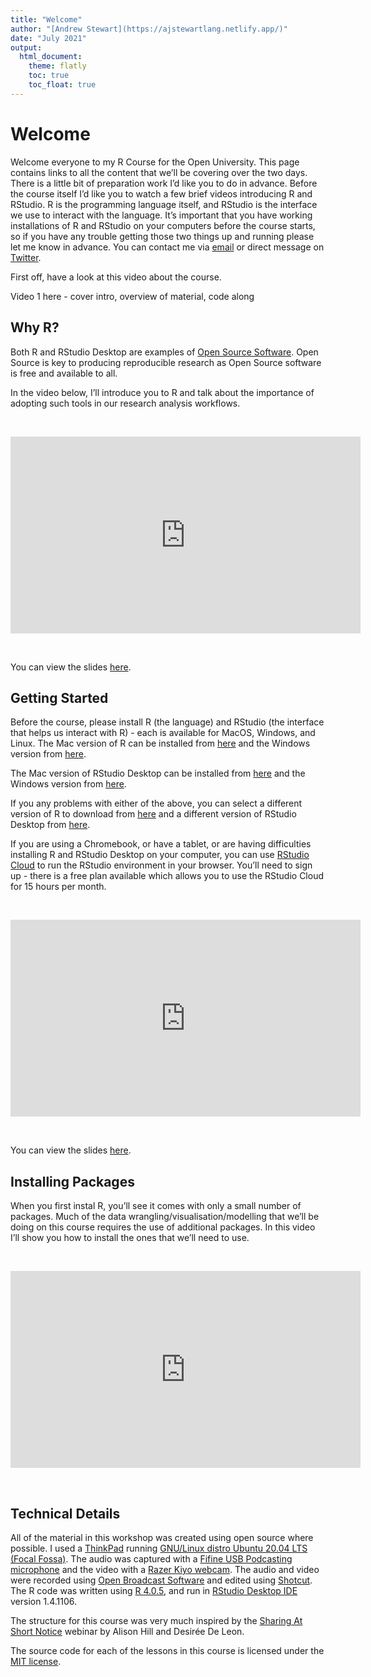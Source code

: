 ```yaml
---
title: "Welcome"
author: "[Andrew Stewart](https://ajstewartlang.netlify.app/)"
date: "July 2021"
output: 
  html_document:
    theme: flatly
    toc: true
    toc_float: true
---
```

# Welcome

Welcome everyone to my R Course for the Open University. This page contains links to all the content that we'll be covering over the two days. There is a little bit of preparation work I'd like you to do in advance. Before the course itself I'd like you to watch a few brief videos introducing R and RStudio. R is the programming language itself, and RStudio is the interface we use to interact with the language. It's important that you have working installations of R and RStudio on your computers before the course starts, so if you have any trouble getting those two things up and running please let me know in advance. You can contact me via [email](mailto:drandrewjstewart@gmail.com) or direct message on [Twitter](https://twitter.com/ajstewart_lang).

First off, have a look at this video about the course.

Video 1 here - cover intro, overview of material, code along

## Why R?

Both R and RStudio Desktop are examples of [Open Source Software](https://opensource.com/resources/what-open-source). Open Source is key to producing reproducible research as Open Source software is free and available to all.

In the video below, I'll introduce you to R and talk about the importance of adopting such tools in our research analysis workflows.

&nbsp;&nbsp;

<center>

<iframe width="560" height="315" src="https://youtube.com/embed/-YrMqaFXJnA " frameborder="0" data-external="1" allowfullscreen></iframe>

</center>

&nbsp;&nbsp;

You can view the slides [here](https://docs.google.com/presentation/d/1CkatVluJFu_XoBo1iA0xfACc-V9v-_-DqV3KIPZHgMU/edit?usp=sharing).

## Getting Started

Before the course, please install R (the language) and RStudio (the interface that helps us interact with R) - each is available for MacOS, Windows, and Linux. The Mac version of R can be installed from [here](https://www.stats.bris.ac.uk/R/bin/macosx/R-4.0.5.pkg) and the Windows version from [here](https://www.stats.bris.ac.uk/R/bin/windows/base/R-4.0.5-win.exe).

The Mac version of RStudio Desktop can be installed from [here](https://download1.rstudio.org/desktop/macos/RStudio-1.4.1106.dmg) and the Windows version from [here](https://download1.rstudio.org/desktop/windows/RStudio-1.4.1106.exe).

If you any problems with either of the above, you can select a different version of R to download from [here](https://www.stats.bris.ac.uk/R/) and a different version of RStudio Desktop from [here](https://www.rstudio.com/products/rstudio/download/).

If you are using a Chromebook, or have a tablet, or are having difficulties installing R and RStudio Desktop on your computer, you can use [RStudio Cloud](https://rstudio.cloud/) to run the RStudio environment in your browser. You'll need to sign up - there is a free plan available which allows you to use the RStudio Cloud for 15 hours per month. 

&nbsp;&nbsp;

<center>

<iframe width="560" height="315" src="https://youtube.com/embed/HV1rs0ZbDYo" frameborder="0" data-external="1" allowfullscreen></iframe>

</center>

&nbsp;&nbsp;

You can view the slides [here](https://docs.google.com/presentation/d/19Y70sxKZH0Wp1Lm-0FMktiHjfAHBvHJHSfdxpPQuIgA/edit?usp=sharing).

## Installing Packages

When you first instal R, you'll see it comes with only a small number of packages. Much of the data wrangling/visualisation/modelling that we'll be doing on this course requires the use of additional packages. In this video I'll show you how to install the ones that we'll need to use.

&nbsp;&nbsp;

<center>

<iframe width="560" height="315" src="https://youtube.com/embed/HV1rs0ZbDYo" frameborder="0" data-external="1" allowfullscreen></iframe>

</center>

&nbsp;&nbsp;

## Technical Details
All of the material in this workshop was created using open source where possible. I used a [ThinkPad](https://www.lenovo.com/gb/en/laptops/thinkpad/x-series/ThinkPad-X13-Intel-/p/22TPX13X3N1) running [GNU/Linux distro Ubuntu 20.04 LTS (Focal Fossa)](https://releases.ubuntu.com/20.04/). The audio was captured with a [Fifine USB Podcasting microphone](https://www.amazon.co.uk/Condenser-Microphone-Recording-Interface-Power-K669/dp/B01N034RTC/ref=sr_1_1_sspa?crid=141Z8ED4VGCVD&dchild=1&keywords=fifine+usb+podcast+condenser+microphone&qid=1594989611&sprefix=fifne+usb%2Caps%2C162&sr=8-1-spons&psc=1&spLa=ZW5jcnlwdGVkUXVhbGlmaWVyPUFFMzAxOE5DUDJIREwmZW5jcnlwdGVkSWQ9QTA4MzA2NjIxVU40MlhNMFNCTDhWJmVuY3J5cHRlZEFkSWQ9QTA5NDI2OTQxOFY0R002UVJBS1AzJndpZGdldE5hbWU9c3BfYXRmJmFjdGlvbj1jbGlja1JlZGlyZWN0JmRvTm90TG9nQ2xpY2s9dHJ1ZQ==) and the video with a [Razer Kiyo webcam](https://www.amazon.co.uk/Razer-Streaming-Adjustable-Brightness-Microphone/dp/B076QK6489/ref=sr_1_3?dchild=1&keywords=razer+kiyo&qid=1594989677&sr=8-3). The audio and video were recorded using [Open Broadcast Software](https://obsproject.com/) and edited using [Shotcut](https://shotcut.org/). The R code was written using [R 4.0.5](https://www.r-project.org/), and run in [RStudio Desktop IDE](https://rstudio.com/products/rstudio/download/) version 1.4.1106.

The structure for this course was very much inspired by the [Sharing At Short Notice](https://rstudio.com/resources/webinars/sharing-on-short-notice-how-to-get-your-materials-online-with-r-markdown/) webinar by Alison Hill and Desirée De Leon.

The source code for each of the lessons in this course is licensed under the [MIT license](https://opensource.org/licenses/MIT).
